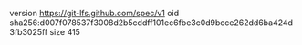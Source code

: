 version https://git-lfs.github.com/spec/v1
oid sha256:d007f078537f3008d2b5cddff101ec6fbe3c0d9bcce262dd6ba424d3fb3025ff
size 415
